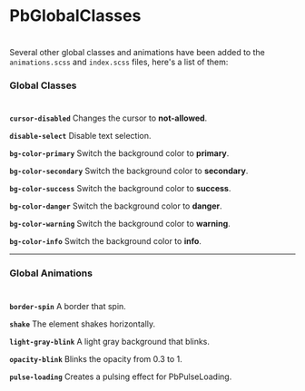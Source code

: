 
<Meta title="CSS/Other Global Classes" />

# **PbGlobalClasses**
#

Several other global classes and animations have been added to the `animations.scss` and `index.scss` files, here's a list of them:

### **Global Classes**
#

**`cursor-disabled`** Changes the cursor to **not-allowed**.

**`disable-select`** Disable text selection.

**`bg-color-primary`** Switch the background color to **primary**.

**`bg-color-secondary`** Switch the background color to **secondary**.

**`bg-color-success`** Switch the background color to **success**.

**`bg-color-danger`** Switch the background color to **danger**.

**`bg-color-warning`** Switch the background color to **warning**.

**`bg-color-info`** Switch the background color to **info**.


---

### **Global Animations**
#

**`border-spin`** A border that spin.

**`shake`** The element shakes horizontally.

**`light-gray-blink`** A light gray background that blinks.

**`opacity-blink`** Blinks the opacity from 0.3 to 1.

**`pulse-loading`** Creates a pulsing effect for PbPulseLoading.
